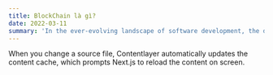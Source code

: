 ```yaml
---
title: BlockChain là gì?
date: 2022-03-11
summary: 'In the ever-evolving landscape of software development, the debate between dynamic and static typing continues to be a hot topic.'
---
```


When you change a source file, Contentlayer automatically updates the content cache, which prompts Next.js to reload the content on screen.
